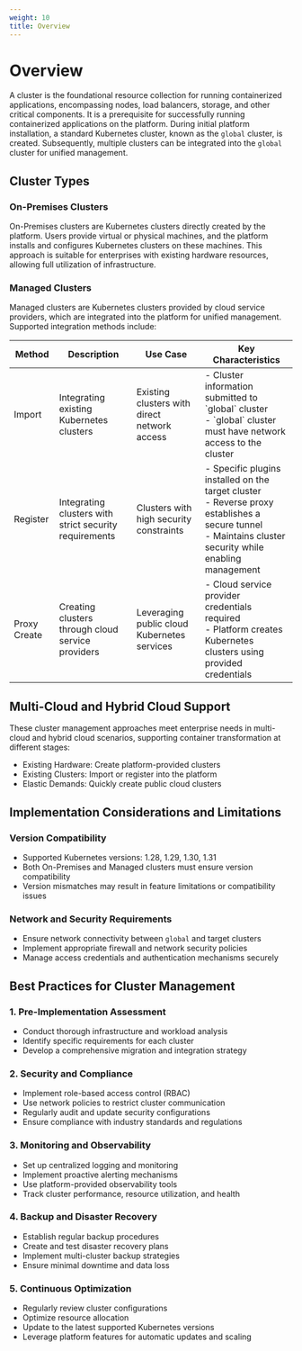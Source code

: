 ```yaml
---
weight: 10
title: Overview
---
```


# Overview

A cluster is the foundational resource collection for running containerized applications, encompassing nodes, load balancers, storage, and other critical components. It is a prerequisite for successfully running containerized applications on the platform. During initial platform installation, a standard Kubernetes cluster, known as the `global` cluster, is created. Subsequently, multiple clusters can be integrated into the `global` cluster for unified management.

## Cluster Types

### On-Premises Clusters

On-Premises clusters are Kubernetes clusters directly created by the platform. Users provide virtual or physical machines, and the platform installs and configures Kubernetes clusters on these machines. This approach is suitable for enterprises with existing hardware resources, allowing full utilization of infrastructure.

### Managed Clusters

Managed clusters are Kubernetes clusters provided by cloud service providers, which are integrated into the platform for unified management. Supported integration methods include:

<table>
  <thead>
    <tr>
      <th style={{ whiteSpace: 'nowrap' }}>Method</th>
      <th>Description</th>
      <th>Use Case</th>
      <th>Key Characteristics</th>
    </tr>
  </thead>
  <tbody>
    <tr>
      <td>Import</td>
      <td>Integrating existing Kubernetes clusters</td>
      <td>Existing clusters with direct network access</td>
      <td>
        - Cluster information submitted to `global` cluster<br />
        - `global` cluster must have network access to the cluster
      </td>
    </tr>
    <tr>
      <td>Register</td>
      <td>Integrating clusters with strict security requirements</td>
      <td>Clusters with high security constraints</td>
      <td>
        - Specific plugins installed on the target cluster<br />
        - Reverse proxy establishes a secure tunnel<br />
        - Maintains cluster security while enabling management
      </td>
    </tr>
    <tr>
      <td>Proxy Create</td>
      <td>Creating clusters through cloud service providers</td>
      <td>Leveraging public cloud Kubernetes services</td>
      <td>
        - Cloud service provider credentials required<br />
        - Platform creates Kubernetes clusters using provided credentials
      </td>
    </tr>
  </tbody>
</table>

## Multi-Cloud and Hybrid Cloud Support

These cluster management approaches meet enterprise needs in multi-cloud and hybrid cloud scenarios, supporting container transformation at different stages:

- Existing Hardware: Create platform-provided clusters
- Existing Clusters: Import or register into the platform
- Elastic Demands: Quickly create public cloud clusters

## Implementation Considerations and Limitations

### Version Compatibility
- Supported Kubernetes versions: 1.28, 1.29, 1.30, 1.31
- Both On-Premises and Managed clusters must ensure version compatibility
- Version mismatches may result in feature limitations or compatibility issues

### Network and Security Requirements
- Ensure network connectivity between `global` and target clusters
- Implement appropriate firewall and network security policies
- Manage access credentials and authentication mechanisms securely

## Best Practices for Cluster Management

### 1. Pre-Implementation Assessment
- Conduct thorough infrastructure and workload analysis
- Identify specific requirements for each cluster
- Develop a comprehensive migration and integration strategy

### 2. Security and Compliance
- Implement role-based access control (RBAC)
- Use network policies to restrict cluster communication
- Regularly audit and update security configurations
- Ensure compliance with industry standards and regulations

### 3. Monitoring and Observability
- Set up centralized logging and monitoring
- Implement proactive alerting mechanisms
- Use platform-provided observability tools
- Track cluster performance, resource utilization, and health

### 4. Backup and Disaster Recovery
- Establish regular backup procedures
- Create and test disaster recovery plans
- Implement multi-cluster backup strategies
- Ensure minimal downtime and data loss

### 5. Continuous Optimization
- Regularly review cluster configurations
- Optimize resource allocation
- Update to the latest supported Kubernetes versions
- Leverage platform features for automatic updates and scaling
